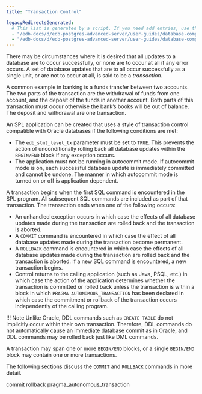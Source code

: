 ```yaml
---
title: "Transaction Control"

legacyRedirectsGenerated:
  # This list is generated by a script. If you need add entries, use the `legacyRedirects` key.
  - "/edb-docs/d/edb-postgres-advanced-server/user-guides/database-compatibility-stored-procedural-language-guide/13/transaction_control.html"
  - "/edb-docs/d/edb-postgres-advanced-server/user-guides/database-compatibility-stored-procedural-language-guide/latest/transaction_control.html"
---
```


<div id="transaction_control" class="registered_link"></div>

There may be circumstances where it is desired that all updates to a database are to occur successfully, or none are to occur at all if any error occurs. A set of database updates that are to all occur successfully as a single unit, or are not to occur at all, is said to be a *transaction*.

A common example in banking is a funds transfer between two accounts. The two parts of the transaction are the withdrawal of funds from one account, and the deposit of the funds in another account. Both parts of this transaction must occur otherwise the bank’s books will be out of balance. The deposit and withdrawal are one transaction.

An SPL application can be created that uses a style of transaction control compatible with Oracle databases if the following conditions are met:

-   The `edb_stmt_level_tx` parameter must be set to `TRUE`. This prevents the action of unconditionally rolling back all database updates within the `BEGIN/END` block if any exception occurs.
-   The application must not be running in autocommit mode. If autocommit mode is on, each successful database update is immediately committed and cannot be undone. The manner in which autocommit mode is turned on or off is application dependent.

A transaction begins when the first SQL command is encountered in the SPL program. All subsequent SQL commands are included as part of that transaction. The transaction ends when one of the following occurs:

-   An unhandled exception occurs in which case the effects of all database updates made during the transaction are rolled back and the transaction is aborted.
-   A `COMMIT` command is encountered in which case the effect of all database updates made during the transaction become permanent.
-   A `ROLLBACK` command is encountered in which case the effects of all database updates made during the transaction are rolled back and the transaction is aborted. If a new SQL command is encountered, a new transaction begins.
-   Control returns to the calling application (such as Java, PSQL, etc.) in which case the action of the application determines whether the transaction is committed or rolled back unless the transaction is within a block in which `PRAGMA AUTONOMOUS_TRANSACTION` has been declared in which case the commitment or rollback of the transaction occurs independently of the calling program.

!!! Note
    Unlike Oracle, DDL commands such as `CREATE TABLE` do not implicitly occur within their own transaction. Therefore, DDL commands do not automatically cause an immediate database commit as in Oracle, and DDL commands may be rolled back just like DML commands.

A transaction may span one or more `BEGIN/END` blocks, or a single `BEGIN/END` block may contain one or more transactions.

The following sections discuss the `COMMIT` and `ROLLBACK` commands in more detail.

<div class="toctree" maxdepth="3">

commit rollback pragma_autonomous_transaction

</div>
